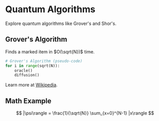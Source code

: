 # Quantum Algorithms

Explore quantum algorithms like Grover's and Shor's.

## Grover's Algorithm

Finds a marked item in $O(\sqrt{N})$ time.

```python
# Grover's Algorithm (pseudo-code)
for i in range(sqrt(N)):
    oracle()
    diffusion()
```

Learn more at [Wikipedia](https://en.wikipedia.org/wiki/Grover%27s_algorithm).

## Math Example

$$
|\psi\rangle = \frac{1}{\sqrt{N}} \sum_{x=0}^{N-1} |x\rangle
$$
